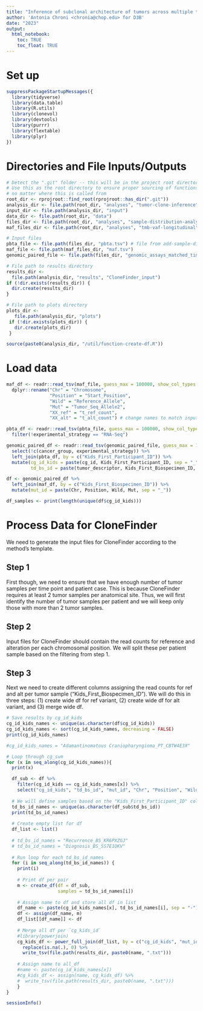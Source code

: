 ```yaml
---
title: "Inference of subclonal architecture of tumors across multiple timepoints for the PBTA Cohort"
author: 'Antonia Chroni <chronia@chop.edu> for D3B'
date: "2023"
output:
  html_notebook:
    toc: TRUE
    toc_float: TRUE
---
```


# Set up

```r
suppressPackageStartupMessages({
  library(tidyverse)
  library(data.table)
  library(R.utils)
  library(clonevol)
  library(devtools)
  library(purrr)
  library(flextable)
  library(plyr)
})
```

# Directories and File Inputs/Outputs

```r
# Detect the ".git" folder -- this will be in the project root directory
# Use this as the root directory to ensure proper sourcing of functions 
# no matter where this is called from
root_dir <- rprojroot::find_root(rprojroot::has_dir(".git"))
analysis_dir <- file.path(root_dir, "analyses", "tumor-clone-inference")
input_dir <- file.path(analysis_dir, "input")
data_dir <- file.path(root_dir, "data")
files_dir <- file.path(root_dir, "analyses", "sample-distribution-analysis", "results")
maf_files_dir <- file.path(root_dir, "analyses", "tmb-vaf-longitudinal", "results")

# Input files
pbta_file <- file.path(files_dir, "pbta.tsv") # file from add-sample-distribution module
maf_file <- file.path(maf_files_dir, "maf.tsv")
genomic_paired_file <- file.path(files_dir, "genomic_assays_matched_time_points.tsv") # file from add-sample-distribution module

# File path to results directory
results_dir <-
  file.path(analysis_dir, "results", "CloneFinder_input")
if (!dir.exists(results_dir)) {
  dir.create(results_dir)
}

# File path to plots directory
plots_dir <-
   file.path(analysis_dir, "plots")
 if (!dir.exists(plots_dir)) {
   dir.create(plots_dir)
 }

source(paste0(analysis_dir, "/util/function-create-df.R"))
```

# Load data

```r
maf_df <- readr::read_tsv(maf_file, guess_max = 100000, show_col_types = FALSE) %>% 
  dplyr::rename("Chr" = "Chromosome", 
                "Position" = "Start_Position",
                "Wild" = "Reference_Allele",
                "Mut" = "Tumor_Seq_Allele2",
                "XX_ref" = "t_ref_count", 
                "XX_alt" = "t_alt_count") # change names to match input requirements for Clonefinder

pbta_df <- readr::read_tsv(pbta_file, guess_max = 100000, show_col_types = FALSE) %>% 
  filter(!experimental_strategy == "RNA-Seq")

genomic_paired_df <- readr::read_tsv(genomic_paired_file, guess_max = 100000, show_col_types = FALSE) %>% 
  select(!c(cancer_group, experimental_strategy)) %>% 
  left_join(pbta_df, by = c("Kids_First_Participant_ID")) %>% 
  mutate(cg_id_kids = paste(cg_id, Kids_First_Participant_ID, sep = "_"),
         td_bs_id = paste(tumor_descriptor, Kids_First_Biospecimen_ID, sep = "_"))

df <- genomic_paired_df %>% 
  left_join(maf_df, by = c("Kids_First_Biospecimen_ID")) %>% 
  mutate(mut_id = paste(Chr, Position, Wild, Mut, sep = "_"))

df_samples <- print(length(unique(df$cg_id_kids)))
```

# Process Data for CloneFinder

We need to generate the input files for CloneFinder according to the method's template.

## Step 1

First though, we need to ensure that we have enough number of tumor samples per time point and patient case.
This is because CloneFinder requires at least 2 tumor samples per anatomical site.
Thus, we will first identify the number of tumor samples per patient and we will keep only those with more than 2 tumor samples.

## Step 2
Input files for CloneFinder should contain the read counts for reference and alteration per each chromosomal position.
We will split these per patient sample based on the filtering from step 1.


## Step 3 

Next we need to create different columns assigning the read counts for ref and alt per tumor sample ("Kids_First_Biospecimen_ID").
We will do this in three steps: (1) create wide df for ref variant, (2) create wide df for alt variant, and (3) merge wide df.

```r
# Save results by cg_id_kids
cg_id_kids_names <- unique(as.character(df$cg_id_kids))
cg_id_kids_names <- sort(cg_id_kids_names, decreasing = FALSE)
print(cg_id_kids_names)

#cg_id_kids_names = "Adamantinomatous Craniopharyngioma_PT_CBTW4E3X"

# Loop through cg_sum
for (x in seq_along(cg_id_kids_names)){
  print(x)

  df_sub <- df %>%
    filter(cg_id_kids == cg_id_kids_names[x]) %>% 
    select("cg_id_kids", "td_bs_id", "mut_id", "Chr", "Position", "Wild", "Mut", "XX_ref", "XX_alt")
 
  # We will define samples based on the "Kids_First_Participant_ID" column 
  td_bs_id_names <- unique(as.character(df_sub$td_bs_id))
  print(td_bs_id_names)
  
  # Create empty list for df
  df_list <- list() 
  
  # td_bs_id_names = "Recurrence_BS_KR6PXZGJ"
  # td_bs_id_names = "Diagnosis_BS_SS7E1QKV"
  
  # Run loop for each td_bs_id_names
  for (i in seq_along(td_bs_id_names)) {
    print(i)
    
    # Print df per pair
    m <- create_df(df = df_sub, 
                   samples = td_bs_id_names[i])
  
    # Assign name to df and store all df in list
    df_name <- paste(cg_id_kids_names[x], td_bs_id_names[i], sep = "-")
    df <- assign(df_name, m)
    df_list[[df_name]] <- df
    
    # Merge all df per `cg_kids_id`
    #library(powerjoin)
    cg_kids_df <- power_full_join(df_list, by = c("cg_id_kids", "mut_id", "Chr", "Position", "Wild", "Mut")) %>% 
      replace(is.na(.), 0) %>% 
      write_tsv(file.path(results_dir, paste0(name, ".txt")))
    
    # Assign name to all_df
    #name <- paste(cg_id_kids_names[x])
    #cg_kids_df <- assign(name, cg_kids_df) %>% 
    #  write_tsv(file.path(results_dir, paste0(name, ".txt")))
    }
}

```


```r
sessionInfo()
```